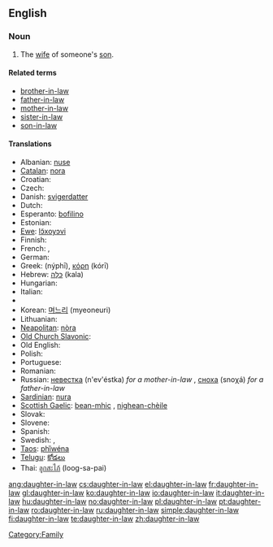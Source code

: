 ==English==

===Noun===
{{en-noun|sg=[[daughter]]-[[in-law]]|pl=daughters-in-law}}

# The [[wife]] of someone's [[son]].

====Related terms====
* [[brother-in-law]]
* [[father-in-law]]
* [[mother-in-law]]
* [[sister-in-law]]
* [[son-in-law]]

====Translations====
{{rfc-tsort|unparsed language line: *  trans-mid }}
{{trans-top|wife of someone's son}}
* Albanian: [[nuse]] {{f}}
* [[Catalan]]: [[nora]] {{f}}
* Croatian: {{t-|hr|snaha|f}}
* Czech: {{t+|cs|snacha|f}}
* Danish: [[svigerdatter]]
* Dutch: {{t+|nl|schoondochter|f}}
* Esperanto: [[bofilino]]
* Estonian: {{t-|et|minia}}
* [[Ewe]]: [[lɔ̃xoyɔvi]]
* Finnish: {{t+|fi|miniä}}
* French: {{t+|fr|bru|f}}, {{t+|fr|belle-fille|f}}
* German: {{t+|de|Schwiegertochter|f}}
* Greek: {{t+|el|νύφη|f|s|sc=Grek}} (nýphī), [[κόρη]] (kórī) {{f}}
* Hebrew: [[כַּלָּה]] (kala) {{f}}
* Hungarian: {{t+|hu|meny}}
* Italian: {{t+|it|nuora|f}}
* {{trans-mid}}
* Korean: [[며느리]] (myeoneuri)
* Lithuanian: {{t+|lt|marti|xs=Lithuanian}}
* [[Neapolitan]]: [[nòra]] {{f}}
* [[Old Church Slavonic]]: {{tø|cu|снъха|tr=snŭxa|sc=Cyrl|xs=Old Church Slavonic}}
* Old English: {{t-|ang|snoru|f|xs=Old English}}
* Polish: {{t+|pl|synowa|f}}
* Portuguese: {{t+|pt|nora|f}}
* Romanian: {{t-|ro|noră|f}}
* Russian: [[невестка]] (n'ev'éstka) ''for a mother-in-law'' {{f}}, [[сноха]] (snoχá) ''for a father-in-law'' {{f}}
* [[Sardinian]]: [[nura]] {{f}}
* [[Scottish Gaelic]]: [[bean-mhic]] {{f}}, [[nighean-chèile]] {{f}}
* Slovak: {{t-|sk|nevesta|f}}
* Slovene: {{t+|sl|snaha|f}}
* Spanish: {{t-|es|nuera|f}}
* Swedish: {{t+|sv|svärdotter}}, {{t+|sv|sonhustru}}
* [[Taos]]: [[phȉwéna]]
* [[Telugu]]: [[కోడలు]]
* Thai: [[ลูกสะไภ้]] (loog-sa-pai)
{{trans-bottom}}

[[Category:Family]]

[[ang:daughter-in-law]]
[[cs:daughter-in-law]]
[[el:daughter-in-law]]
[[fr:daughter-in-law]]
[[gl:daughter-in-law]]
[[ko:daughter-in-law]]
[[io:daughter-in-law]]
[[it:daughter-in-law]]
[[hu:daughter-in-law]]
[[no:daughter-in-law]]
[[pl:daughter-in-law]]
[[pt:daughter-in-law]]
[[ro:daughter-in-law]]
[[ru:daughter-in-law]]
[[simple:daughter-in-law]]
[[fi:daughter-in-law]]
[[te:daughter-in-law]]
[[zh:daughter-in-law]]